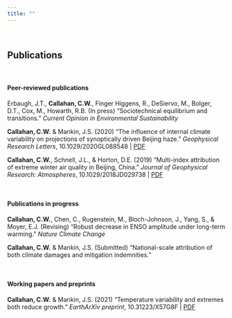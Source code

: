 ```yaml
---
title: ""
---
```


&nbsp;

## Publications

&nbsp;

#### Peer-reviewed publications

Erbaugh, J.T., **Callahan, C.W.**, Finger Higgens, R., DeSiervo, M., Bolger, D.T., Cox, M., Howarth, R.B. (In press) “Sociotechnical equilibrium and transitions.” *Current Opinion in Environmental Sustainability*

**Callahan, C.W.** & Mankin, J.S. (2020) “The influence of internal climate variability on projections of synoptically driven Beijing haze.” *Geophysical Research Letters*, 10.1029/2020GL088548 | <a href="ccallahan45.github.io/pdfs/Callahan-and-Mankin-GRL-2020.pdf" target="_blank">PDF</a>

**Callahan, C.W.**, Schnell, J.L., & Horton, D.E. (2019) “Multi-index attribution of extreme winter air quality in Beijing, China.” *Journal of Geophysical Research: Atmospheres*, 10.1029/2018JD029738 | <a href="ccallahan45.github.io/pdfs/Callahan-et-al-JGR-2019.pdf" target="_blank">PDF</a>

&nbsp;

#### Publications in progress

**Callahan, C.W.**, Chen, C., Rugenstein, M., Bloch-Johnson, J., Yang, S., & Moyer, E.J. (Revising) “Robust decrease in ENSO amplitude under long-term warming.” *Nature Climate Change*

**Callahan, C.W.** & Mankin, J.S. (Submitted) “National-scale attribution of both climate damages and mitigation indemnities.”

&nbsp;

#### Working papers and preprints

**Callahan, C.W.** & Mankin, J.S. (2021) “Temperature variability and extremes both reduce growth.” *EarthArXiv preprint*, 10.31223/X57G8F | <a href="ccallahan45.github.io/pdfs/Callahan-Mankin-Extremes-EarthArXiv.pdf" target="_blank">PDF</a>